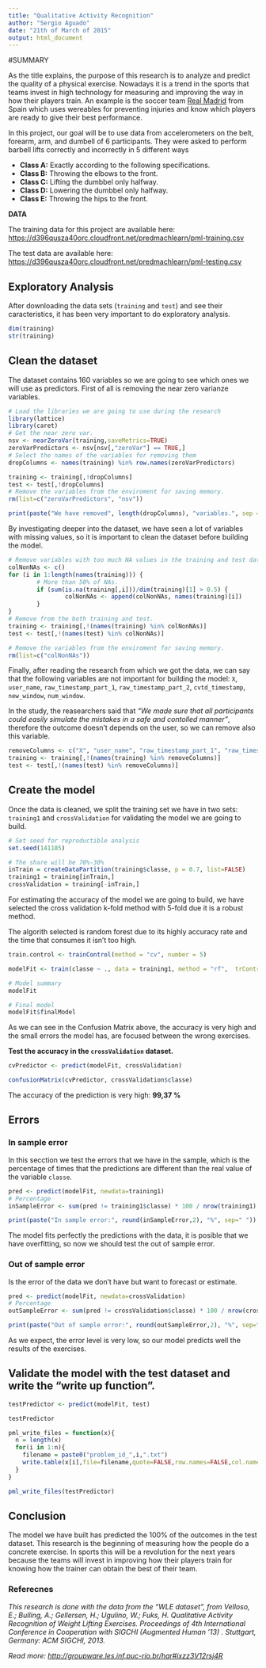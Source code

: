 ```yaml
---
title: "Qualitative Activity Recognition"
author: "Sergio Aguado"
date: "21th of March of 2015"
output: html_document
---
```


#SUMMARY

As the title explains, the purpose of this research is to analyze and predict the quality of a physical exercise. Nowadays it is a trend in the sports that teams invest in high technology for measuring and improving the way in how their players train. An example is the soccer team [Real Madrid](http://www.centrodeinnovacionbbva.com/en/news/real-madrid-and-borussia-dortmund-cutting-edge-sports-technology) from Spain which uses wereables for preventing injuries and know which players are ready to give their best performance.

In this project, our goal will be to use data from accelerometers on the belt, forearm, arm, and dumbell of 6 participants. They were asked to perform barbell lifts correctly and incorrectly in 5 different ways

- **Class A:** Exactly according to the following specifications.
- **Class B:** Throwing the elbows to the front.
- **Class C:** Lifting the dumbbel only halfway.
- **Class D:** Lowering the dumbbel only halfway.
- **Class E:** Throwing the hips to the front.

**DATA** 

The training data for this project are available here: 
[https://d396qusza40orc.cloudfront.net/predmachlearn/pml-training.csv](https://d396qusza40orc.cloudfront.net/predmachlearn/pml-training.csv)

The test data are available here: 
[https://d396qusza40orc.cloudfront.net/predmachlearn/pml-testing.csv](https://d396qusza40orc.cloudfront.net/predmachlearn/pml-testing.csv) 


## Exploratory Analysis

After downloading the data sets (`training` and `test`) and see their caracteristics, it has been very important to do exploratory analysis. 

```r
dim(training)
str(training)
```


## Clean the dataset

The dataset contains 160 variables so we are going to see which ones we will use as predictors. First of all is removing the near zero varianze variables. 
```r
# Load the libraries we are going to use during the research
library(lattice)
library(caret)
# Get the near zero var.
nsv <- nearZeroVar(training,saveMetrics=TRUE)
zeroVarPredictors <- nsv[nsv[,"zeroVar"] == TRUE,]
# Select the names of the variables for removing them
dropColumns <- names(training) %in% row.names(zeroVarPredictors)

training <- training[,!dropColumns]
test <- test[,!dropColumns]
# Remove the variables from the enviroment for saving memory.
rm(list=c("zeroVarPredictors", "nsv"))
```

```r
print(paste("We have removed", length(dropColumns), "variables.", sep = " "))
```

By investigating deeper into the dataset, we have seen a lot of variables with missing values, so it is important to clean the dataset before building the model.

```r
# Remove variables with too much NA values in the training and test data sets.
colNonNAs <- c()
for (i in 1:length(names(training))) {
        # More than 50% of NAs.
        if (sum(is.na(training[,i]))/dim(training)[1] > 0.5) {
                colNonNAs <- append(colNonNAs, names(training)[i])      
        }
}
# Remove from the both training and test.
training <- training[,!(names(training) %in% colNonNAs)]
test <- test[,!(names(test) %in% colNonNAs)]

# Remove the variables from the enviroment for saving memory.
rm(list=c("colNonNAs"))
```

Finally, after reading the research from which we got the data, we can say that the following variables are not important for building the model: `X`, `user_name`, `raw_timestamp_part_1`, `raw_timestamp_part_2`, `cvtd_timestamp`, `new_window`, `num_window`. 

In the study, the reasearchers said that *"We made sure that all participants could easily simulate the mistakes in a safe and contolled manner"*, therefore the outcome doesn't depends on the user, so we can remove also this variable.

```r
removeColumns <- c("X", "user_name", "raw_timestamp_part_1", "raw_timestamp_part_2", "cvtd_timestamp", "new_window", "num_window")
training <- training[,!(names(training) %in% removeColumns)]
test <- test[,!(names(test) %in% removeColumns)]
```


## Create the model

Once the data is cleaned, we split the training set we have in two sets: `training1` and `crossValidation` for validating the model we are going to build.

```r
# Set seed for reproductible analysis
set.seed(141185)

# The share will be 70%-30%
inTrain = createDataPartition(training$classe, p = 0.7, list=FALSE)
training1 = training[inTrain,]
crossValidation = training[-inTrain,]

```

For estimating the accuracy of the model we are going to build, we have selected the cross validation k-fold method with 5-fold due it is a robust method.

The algorith selected is random forest due to its highly accuracy rate and the time that consumes it isn't too high.

```r
train.control <- trainControl(method = "cv", number = 5)

modelFit <- train(classe ~ ., data = training1, method = "rf",  trControl = train.control, allowParallel=TRUE)
```

```r
# Model summary
modelFit

# Final model
modelFit$finalModel
```

As we can see in the Confusion Matrix above, the accuracy is very high and the small errors the model has, are focused between the wrong exercises.



**Test the accuracy in the `crossValidation` dataset.**

```r
cvPredictor <- predict(modelFit, crossValidation)

confusionMatrix(cvPredictor, crossValidation$classe)
```
The accuracy of the prediction is very high: **99,37 %**

## Errors

### In sample error
In this secction we test the errors that we have in the sample, which is the percentage of times that the predictions are different than the real value of the variable `classe`.
```r
pred <- predict(modelFit, newdata=training1)
# Percentage
inSampleError <- sum(pred != training1$classe) * 100 / nrow(training1)
```


```r
print(paste("In sample error:", round(inSampleError,2), "%", sep=" "))
```
The model fits perfectly the predictions with the data, it is posible that we have overfitting, so now we should test the out of sample error.


### Out of sample error

Is the error of the data we don't have but want to forecast or estimate. 
```r
pred <- predict(modelFit, newdata=crossValidation)
# Percentage
outSampleError <- sum(pred != crossValidation$classe) * 100 / nrow(crossValidation)
```

```r
print(paste("Out of sample error:", round(outSampleError,2), "%", sep=" "))
```
As we expect, the error level is very low, so our model predicts well the results of the exercises.


## Validate the model with the test dataset and write the "write up function".

```r
testPredictor <- predict(modelFit, test)

testPredictor

```

```r
pml_write_files = function(x){
  n = length(x)
  for(i in 1:n){
    filename = paste0("problem_id_",i,".txt")
    write.table(x[i],file=filename,quote=FALSE,row.names=FALSE,col.names=FALSE)
  }
}

pml_write_files(testPredictor)
```

## Conclusion
The model we have built has predicted the 100% of the outcomes in the test dataset. This research is the beginning of measuring how the people do a concrete exercise. In sports this will be a revolution for the next years because the teams will invest in improving how their players train for knowing how the trainer can obtain the best of their team.


### Referecnes
*This research is done with the data from the "WLE dataset", from Velloso, E.; Bulling, A.; Gellersen, H.; Ugulino, W.; Fuks, H. Qualitative Activity Recognition of Weight Lifting Exercises. Proceedings of 4th International Conference in Cooperation with SIGCHI (Augmented Human '13) .
Stuttgart, Germany: ACM SIGCHI, 2013.*

*Read more: [http://groupware.les.inf.puc-rio.br/har#ixzz3V12rsj4R](http://groupware.les.inf.puc-rio.br/har#ixzz3V12rsj4R)*

